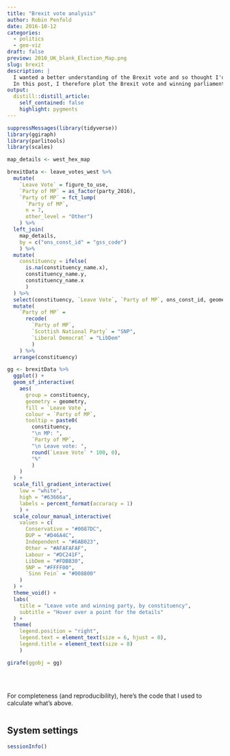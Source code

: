 ```yaml
---
title: "Brexit vote analysis"
author: Robin Penfold
date: 2016-10-12
categories:
  - politics
  - geo-viz
draft: false
preview: 2010_UK_blank_Election_Map.png
slug: brexit
description: |
  I wanted a better understanding of the Brexit vote and so thought I'd analyse it. 
  In this post, I therefore plot the Brexit vote and winning parliamentary party from 2016 by constituency, leaning heavily on the parlitools and ggiraph packages.
output:
  distill::distill_article:
    self_contained: false
    highlight: pygments
---
```


```r
suppressMessages(library(tidyverse))
library(ggiraph)
library(parlitools)
library(scales)

map_details <- west_hex_map

brexitData <- leave_votes_west %>% 
  mutate(
    `Leave Vote` = figure_to_use,
    `Party of MP` = as_factor(party_2016), 
    `Party of MP` = fct_lump(
      `Party of MP`,
      n = 7, 
      other_level = "Other")
    ) %>% 
  left_join(
    map_details,
    by = c("ons_const_id" = "gss_code")
    ) %>% 
  mutate(
    constituency = ifelse(
      is.na(constituency_name.x), 
      constituency_name.y, 
      constituency_name.x
      )
  ) %>% 
  select(constituency, `Leave Vote`, `Party of MP`, ons_const_id, geometry) %>% 
  mutate(
    `Party of MP` = 
      recode(
        `Party of MP`,
        `Scottish National Party` = "SNP", 
        `Liberal Democrat` = "LibDem"
        )
    ) %>% 
  arrange(constituency)

gg <- brexitData %>% 
  ggplot() + 
  geom_sf_interactive(
    aes(
      group = constituency,
      geometry = geometry,
      fill = `Leave Vote`,
      colour = `Party of MP`,
      tooltip = paste0(
        constituency, 
        "\n MP: ",
        `Party of MP`,
        "\n Leave vote: ",
        round(`Leave Vote` * 100, 0),
        "%"
        )
    )
  ) + 
  scale_fill_gradient_interactive(
    low = "white", 
    high = "#63666a",
    labels = percent_format(accuracy = 1)
    ) +
  scale_colour_manual_interactive(
    values = c(
      Conservative = "#0087DC",
      DUP = "#D46A4C",
      Independent = "#6AB023",
      Other = "#AFAFAFAF",
      Labour = "#DC241F",
      LibDem = "#FDBB30",
      SNP = "#FFFF00",
      `Sinn Fein` = "#008800"
    )
  ) +
  theme_void() +
  labs(
    title = "Leave vote and winning party, by constituency", 
    subtitle = "Hover over a point for the details"
  ) + 
  theme(
    legend.position = "right",
    legend.text = element_text(size = 6, hjust = 0),
    legend.title = element_text(size = 8)
    )

girafe(ggobj = gg)
```

</br>

##   {.appendix}

For completeness (and reproducibility), here's the code that I used to calculate what's above.

```r
```

## System settings {.appendix}

```r
sessionInfo()
```